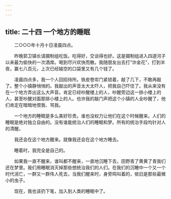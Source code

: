 ```yaml
---
---
---
```

title: 二十四 一个地方的睡眠
---




　　二○○○年十月十日凌晨四点。

　　昨晚郭卫镇长请摄制组吃饭。吃得好，交谈得也好。这是摄制组进入四道河子以来最为偷快的一次酒席。喝到尽兴欢快而散。我随朋友出去打“诈金花”，打到半夜，赢七八百元，上次已经输空的口袋里又有几个钱了。

　　凌晨四点多，我一个人回招待所。铁皮卷帘门紧锁着，敲了几下，不敢再敲了。整个小镇静悄悄的。我敲出的声音太大太吓人，把我自己吓住了。我从来没有在一个地方弄出这么大声音。肯定已经吵醒楼上的人，吵醒旁边这一排小楼上的人，甚至吵醒对面那排小楼上的人。也许我的敲门声把这个小镇的人全吵醒了，他们肯定在暗暗地恨我、骂我。

　　一个地方的睡眠是多么美好珍贵。谁也没权力让他们在这个时候醒来。人们的睡眠是绝对独立自由的。没有谁能统治人们的睡眠和梦。所有的统治手段均针对人的清醒。

　　我还会在这个地方醒来。就像我还会在这个地方睡去。

　　睡着时，我完全是自己的。

　　如果我一直不醒来，谁叫都不醒来，一直地沉睡下去，田野青了黄黄了青我们还在梦里。我们用睡眠消灭掉那些想统治我们的人们。在我们的沉睡中一个又一个时代消亡，一群又一群伟人死去，当我们醒来时，身旁鸣叫着的，依旧是那些最微小的虫子。

　　现在，我也该扔下笔，加入到人类的睡眠中了。